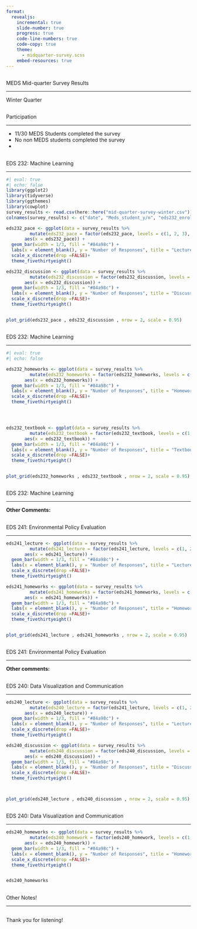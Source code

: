 ```yaml
---
format: 
  revealjs:
    incremental: true
    slide-number: true
    progress: true
    code-line-numbers: true
    code-copy: true
    theme: 
      - midquarter-survey.scss
    embed-resources: true
---
```


##  {#title-slide data-menu-title="Title Slide" background="#cad2c5"}

[MEDS Mid-quarter Survey Results]{.custom-title}

<hr class="hr-off-white">

[Winter Quarter]{.custom-subtitle}


##  {#Survey-Participation data-menu-title="Survey Participation"}

[Participation]{.slide-title}

<hr>

-   11/30 MEDS Students completed the survey
-   No non MEDS students completed the survey
-


##  {#ML-results data-menu-title="Machine Learning Couse Results"}

[EDS 232: Machine Learning]{.slide-title}

<hr>

```r
#| eval: true
#| echo: false
library(ggplot2)
library(tidyverse)
library(ggthemes)
library(cowplot)
survey_results <- read.csv(here::here("mid-quarter-survey-winter.csv"))
colnames(survey_results) <- c("date", "Meds_student_y/n", "eds232_enrolled", "eds232_pace", "eds232_homeworks", "eds232_discussion", "eds232_textbook", "eds232_other", "eds240_enrolled", "eds240_lecture", "eds240_discussion", "eds240_homework", "eds240_other", "eds241_enrolled", "eds241_lecture", "eds241_homeworks", "eds241_other", "capstone_enrolled", "capstone_feeling", "capstone_speakers", "capstone_comments", "additional_feedback")

```


```r


eds232_pace <- ggplot(data = survey_results %>% 
         mutate(eds232_pace = factor(eds232_pace, levels = c(1, 2, 3), labels = c("Too slow", "Just right", "Too fast"))), 
       aes(x = eds232_pace)) + 
  geom_bar(width = 1/3, fill = "#84a98c") + 
  labs(x = element_blank(), y = "Number of Responses", title = "Lecture Pace") +
  scale_x_discrete(drop =FALSE)+ 
  theme_fivethirtyeight()

eds232_discussion <- ggplot(data = survey_results %>% 
         mutate(eds232_discussion = factor(eds232_discussion, levels = c(1, 2, 3), labels = c("Not useful", "Useful", "Very useful"))), 
       aes(x = eds232_discussion)) + 
  geom_bar(width = 1/3, fill = "#84a98c") + 
  labs(x = element_blank(), y = "Number of Responses", title = "Discussion") +
  scale_x_discrete(drop =FALSE)+ 
  theme_fivethirtyeight()


plot_grid(eds232_pace , eds232_discussion , nrow = 2, scale = 0.95)

```

##  {#ML-results data-menu-title="Machine Learning Couse Results"}

[EDS 232: Machine Learning]{.slide-title}
<hr>
```r

#| eval: true
#| echo: false

eds232_homeworks <- ggplot(data = survey_results %>% 
         mutate(eds232_homeworks = factor(eds232_homeworks, levels = c(1, 2, 3), labels = c("Too easy", "Just right", "Too hard"))), 
       aes(x = eds232_homeworks)) + 
  geom_bar(width = 1/3, fill = "#84a98c") + 
  labs(x = element_blank(), y = "Number of Responses", title = "Homework Difficulty") +
  scale_x_discrete(drop =FALSE)+ 
  theme_fivethirtyeight()




eds232_textbook <- ggplot(data = survey_results %>% 
         mutate(eds232_textbook = factor(eds232_textbook, levels = c(1, 2, 3), labels = c("Not useful", "Useful", "Very useful"))), 
       aes(x = eds232_textbook)) + 
  geom_bar(width = 1/3, fill = "#84a98c") + 
  labs(x = element_blank(), y = "Number of Responses", title = "Textbook Usefulness") +
  scale_x_discrete(drop =FALSE)+ 
  theme_fivethirtyeight()


plot_grid(eds232_homeworks , eds232_textbook , nrow = 2, scale = 0.95)

```


##  {#ML-results data-menu-title="Machine Learning Couse Results"}

[EDS 232: Machine Learning]{.slide-title}

<hr>

**Other Comments:**

##  {#Policy-results data-menu-title="Policy Evaluation Course Results"}

[EDS 241: Environmental Policy Evaluation ]{.slide-title}

<hr>

```r
eds241_lecture <- ggplot(data = survey_results %>% 
         mutate(eds241_lecture = factor(eds241_lecture, levels = c(1, 2, 3), labels = c("Too slow", "Just right", "Too fast"))), 
       aes(x = eds241_lecture)) + 
  geom_bar(width = 1/3, fill = "#84a98c") + 
  labs(x = element_blank(), y = "Number of Responses", title = "Lecture Pace") +
  scale_x_discrete(drop =FALSE)+ 
  theme_fivethirtyeight()

eds241_homeworks <- ggplot(data = survey_results %>% 
         mutate(eds241_homeworks = factor(eds241_homeworks, levels = c(1, 2, 3), labels = c("Too easy", "just right", "Too hard"))), 
       aes(x = eds241_homeworks)) + 
  geom_bar(width = 1/3, fill = "#84a98c") + 
  labs(x = element_blank(), y = "Number of Responses", title = "Homework Difficulty") +
  scale_x_discrete(drop =FALSE)+ 
  theme_fivethirtyeight()


plot_grid(eds241_lecture , eds241_homeworks , nrow = 2, scale = 0.95)

```

##  {#Policy-results data-menu-title="Policy Evaluation Course Results"}

[EDS 241: Environmental Policy Evaluation ]{.slide-title}

<hr>

**Other comments:**


##  {#Data-Viz-results data-menu-title="Data Visualization Course Results"}

[EDS 240: Data Visualization and Communication ]{.slide-title}

<hr>


```r
eds240_lecture <- ggplot(data = survey_results %>% 
         mutate(eds240_lecture = factor(eds241_lecture, levels = c(1, 2, 3), labels = c("Too slow", "Just right", "Too fast"))), 
       aes(x = eds240_lecture)) + 
  geom_bar(width = 1/3, fill = "#84a98c") + 
  labs(x = element_blank(), y = "Number of Responses", title = "Lecture Pace") +
  scale_x_discrete(drop =FALSE)+ 
  theme_fivethirtyeight()

eds240_discussion <- ggplot(data = survey_results %>% 
         mutate(eds240_discussion = factor(eds240_discussion, levels = c(1, 2, 3), labels = c("Not useful", "Useful", "Very useful"))), 
       aes(x = eds240_discussion)) + 
  geom_bar(width = 1/3, fill = "#84a98c") + 
  labs(x = element_blank(), y = "Number of Responses", title = "Discussion") +
  scale_x_discrete(drop =FALSE)+ 
  theme_fivethirtyeight()



plot_grid(eds240_lecture , eds240_discussion , nrow = 2, scale = 0.95)
```

##  {#Data-Viz-results data-menu-title="Data Visualization Course Results"}

[EDS 240: Data Visualization and Communication ]{.slide-title}

<hr>


```r
eds240_homeworks <- ggplot(data = survey_results %>% 
         mutate(eds240_homework = factor(eds240_homework, levels = c(1, 2, 3), labels = c("Too easy", "just right", "Too hard"))), 
       aes(x = eds240_homework)) + 
  geom_bar(width = 1/3, fill = "#84a98c") + 
  labs(x = element_blank(), y = "Number of Responses", title = "Homework Difficulty") +
  scale_x_discrete(drop =FALSE)+ 
  theme_fivethirtyeight()


eds240_homeworks

```



##  {#other-notes data-menu-title="Other Notes"}

[Other Notes!]{.slide-title}

<hr>



##  {#final-slide data-menu-title="Thanks!" background="#cad2c5"}

[Thank you for listening!]{.custom-title}
